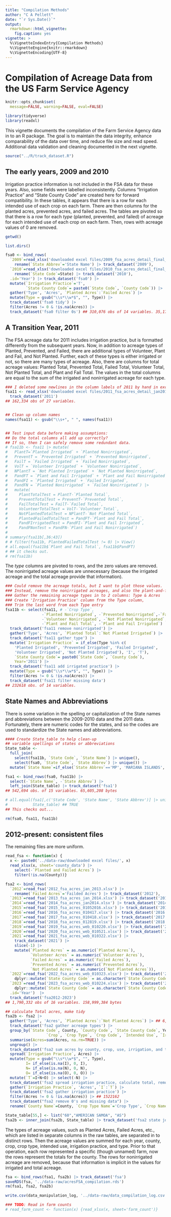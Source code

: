 ```yaml
---
title: "Compilation Methods"
author: "C A Pellett"
date: "`r Sys.Date()`"
output: 
  rmarkdown::html_vignette:
    fig.caption: yes
vignette: >
  %\VignetteIndexEntry{Compilation Methods}
  %\VignetteEngine{knitr::rmarkdown}
  %\VignetteEncoding{UTF-8}
---
```


# Compilation of Acreage Data from the US Farm Service Agency

```r
knitr::opts_chunk$set(
  message=FALSE, warning=FALSE, eval=FALSE)
```

```r
library(tidyverse)
library(readxl)
```

This vignette documents the compilation of the Farm Service Agency data in to an R package. The goal is to maintain the data integrity, enhance comparability of the data over time, and reduce file size and read speed. Additional data validation and cleaning documented in the next vignette.

```r
source("../R/track_dataset.R")
```

## The early years, 2009 and 2010
Irrigation practice information is not included in the FSA data for these years. Also, some fields were labelled inconsistently. Columns "Irrigation Practice" and "State County Code" are created here for forward compatibility. In these tables, it appears that there is a row for each intended use of each crop on each farm. There are then columns for the planted acres, prevented acres, and failed acres. The tables are pivoted so that there is a row for each _type_ (planted, prevented, and failed) of acreage for each intended use of each crop on each farm. Then, rows with acreage values of 0 are removed.

```r
getwd()

list.dirs()

fsa0 <- bind_rows(
  `2009`=read_xlsx('downloaded excel files/2009_fsa_acres_detail_final_7.xlsx') |>
    rename(`State Abbrev`='State Name') |> track_dataset('2009'),
  `2010`=read_xlsx('downloaded excel files/2010_fsa_acres_detail_final_5.xlsx') |>
    rename(`State Code`=State) |> track_dataset('2010'),
  .id='Year') |> track_dataset('fsa0') |>
  mutate(`Irrigation Practice`='T',
         `State County Code`= paste0(`State Code`, `County Code`)) |>
  gather('Type', 'Acres', `Planted Acres`:`Failed Acres`) |>
  mutate(Type = gsub("\\s*\\w*$", "", Type)) |>
  track_dataset('fsa0 tidy') |>
  filter(Acres != 0 & !is.na(Acres)) |>
  track_dataset('fsa0 filter 0s') ## 310,076 obs of 14 variables. 35,177,520 bytes
```


## A Transition Year, 2011
The FSA acreage data for 2011 includes irrigation practice, but is formatted differently from the subsequent years. Now, in addition to acreage types of Planted, Prevented, and Failed, there are additional types of Volunteer, Plant and Fail, and Not Planted. Further, each of these types is either irrigated or not, so there are many types of acreage. Also, there are columns for total acreage values: Planted Total, Prevented Total, Failed Total, Volunteer Total, Not Planted Total, and Plant and Fail Total. The values in the total columns are equal to the sum of the irrigated and nonirrigated acreage for each type.

```r
### I deleted some newlines in the column labels of 2011 by hand in excel.
fsa11 <- read_xlsx('downloaded excel files/2011_fsa_acres_detail_jan2012.xlsx') |>
  track_dataset('2011')
## 162,334 obs of 27 variables.


## Clean up column names
names(fsa11) <- gsub("\\s+", " ", names(fsa11))


## Test input data before making assumptions:
## Do the total columns all add up correctly?
## If so, then I can safely remove some redundant data.
# fsa11b <- fsa11 |> mutate(
#   PlantT=`Planted Irrigated` + `Planted Nonirrigated`,
#   PreventT = `Prevented Irrigated` + `Prevented Nonirrigated`,
#   FailT = `Failed Irrigated` + `Failed Nonirrigated`,
#   VolT = `Volunteer Irrigated` + `Volunteer Nonirrigated`,
#   NPlantT = `Not Planted Irrigated` + `Not Planted Nonirrigated`,
#   PandFT = `Plant and Fail Irrigated` + `Plant and Fail Nonirrigated`,
#   PandFI = `Planted Irrigated` + `Failed Irrigated`,
#   PandFN = `Planted Nonirrigated` + `Failed Nonirrigated`) |>
#   mutate(
#     PlantTotalTest = PlantT-`Planted Total`,
#     PreventTotalTest = PreventT-`Prevented Total`,
#     FailTotalTest = FailT-`Failed Total`,
#     VolunteerTotalTest = VolT-`Volunteer Total`,
#     NotPlantedTotalTest = NPlantT-`Not Planted Total`,
#     PlantedFailedTotalTest = PandFT-`Plant and Fail Total`,
#     PandFIrrigatedTest = PandFI-`Plant and Fail Irrigated`,
#     PandFNonTest = PandFN-`Plant and Fail Nonirrigated`)
#
# summary(fsa11b[,36:43])
# # filter(fsa11b, PlantedFailedTotalTest != 0) |> View()
# all.equal(fsa11b$`Plant and Fail Total`, fsa11b$PandFT)
# ## it checks out.
# rm(fsa11b)
```
The _type_ columns are pivoted to rows, and the zero values are removed. The nonirrigated acreage values are unnecessary (because the irrigated acreage and the total acreage provide that information). 

```r
### Could remove the acreage totals, but I want to plot those values.
### Instead, remove the nonirrigated acreages, and also the plant-and-fail sums.
### Gather the remaining acreage types in to 2 columns: Type & Acres
### Create 'Irrigation Practice' column from the Type column,
### Trim the last word from each Type entry
fsa11b <- select(fsa11, # -`Crop Type`,
                -`Planted Nonirrigated`, -`Prevented Nonirrigated`,-`Failed Nonirrigated`,
                -`Volunteer Nonirrigated`, -`Not Planted Nonirrigated`,-`Plant and Fail Nonirrigated`,
                -`Plant and Fail Total`, -`Plant and Fail Irrigated`) |>
  track_dataset('fsa11 remove nonirrigated') |>
  gather('Type', 'Acres', `Planted Total`:`Not Planted Irrigated`) |>
  track_dataset('fsa11 gather type') |>
  mutate(`Irrigation Practice` = if_else(Type %in% c(
    'Planted Irrigated', 'Prevented Irrigated', 'Failed Irrigated',
    'Volunteer Irrigated', 'Not Planted Irrigated'), 'I', 'T'),
    `State County Code`= paste0(`State Code`, `County Code`),
    Year='2011') |>
  track_dataset('fsa11 add irrigated practice') |>
  mutate(Type = gsub("\\s*\\w*$", "", Type)) |>
  filter(Acres != 0 & !is.na(Acres)) |>
  track_dataset('fsa11 filter missing data')
## 232618 obs. of 14 variables.
```

## State Names and Abbreviations
There is some variation in the spelling or capitalization of the State names and abbreviations between the 2009-2010 data and the 2011 data. Fortunately, there are numeric codes for the states, and so the codes are used to standardize the State names and abbreviations.
```r
#### Create State_table to help clean-up
## variable spellings of states or abbreviations
State_table <-
  full_join(
    select(fsa11b, `State Code`, `State Name`) |> unique(),
    select(fsa0, `State Code`, `State Abbrev`) |> unique()) |>
  mutate(`State Name`=if_else(`State Abbrev`=='MP', 'MARIANA ISLANDS', `State Name`))

fsa1 <- bind_rows(fsa0, fsa11b) |>
  select(-`State Name`, -`State Abbrev`) |>
  left_join(State_table) |> track_dataset('fsa1')
## 542,694 obs. of 15 variables. 65,605,208 bytes

# all.equal(fsa1[,c('State Code', 'State Name', 'State Abbrev')] |> unique(),
#           State_table) ## TRUE
## This checks out...

rm(fsa0, fsa11, fsa11b)
```

## 2012-present: consistent files
The remaining files are more uniform.
```r
read_fsa <- function(x) {
  x <- paste0('../data-raw/downloaded excel files/', x)
  read_xlsx(x, sheet='county_data') |>
    select(-`Planted and Failed Acres`) |>
    filter(!is.na(County))}

fsa2 <- bind_rows(
  `2012`=read_fsa('2012_fsa_acres_jan_2013.xlsx') |>
    rename(`Failed Acres`='Failded Acres') |> track_dataset('2012'),
  `2013`=read_fsa('2013_fsa_acres_jan_2014.xlsx') |> track_dataset('2013'),
  `2014`=read_fsa('2014_fsa_acres_jan2014.xlsx') |> track_dataset('2014'),
  `2015`=read_fsa('2015_fsa_acres_01052016.xlsx') |> track_dataset('2015'),
  `2016`=read_fsa('2016_fsa_acres_010417.xlsx') |> track_dataset('2016'),
  `2017`=read_fsa('2017_fsa_acres_010418.xlsx') |> track_dataset('2017'),
  `2018`=read_fsa('2018_fsa_acres_012819.xlsx') |> track_dataset('2018'),
  `2019`=read_fsa('2019_fsa_acres_web_010220.xlsx') |> track_dataset('2019'),
  `2020`=read_fsa('2020_fsa_acres_web_010521.xlsx') |> track_dataset('2020'),
  `2021`=read_fsa('2021_fsa_acres_web_010322.xlsx') |> 
    track_dataset('2021') |>
    slice(-1) |>
    mutate(`Planted Acres` = as.numeric(`Planted Acres`),
           `Volunteer Acres` = as.numeric(`Volunteer Acres`),
           `Failed Acres` = as.numeric(`Failed Acres`),
           `Prevented Acres` = as.numeric(`Prevented Acres`),
           `Not Planted Acres` = as.numeric(`Not Planted Acres`)),
  `2022`=read_fsa('2022_fsa_acres_web_010323.xlsx') |> track_dataset('2022') |>
    dplyr::mutate(`State County Code` = as.character(`State County Code`)),
  `2023`=read_fsa('2023_fsa_acres_web_010224.xlsx') |> track_dataset('2023') |>
    dplyr::mutate(`State County Code` = as.character(`State County Code`)),
  .id='Year')  |> 
  track_dataset('fsa2012-2023') 
## 1,790,332 obs of 16 variables. 158,999,384 bytes
```

```r
## calculate Total acres, make tidy
fsa2b <- fsa2 |>
  gather('Type', 'Acres', `Planted Acres`:`Not Planted Acres`) |> ## 6,189,540 obs. of 13 variables. 644,259,288 bytes
  track_dataset('fsa2 gather acreage types') |>
  group_by(`State Code`, County, `County Code`, `State County Code`, Year,
                  `Crop`, `Crop Type`, `Crop Code`, `Intended Use`, `Irrigation Practice`, `Type`) |>
  summarise(Acres=sum(Acres, na.rm=TRUE)) |>
  ungroup() |>
  track_dataset('fsa2 sum acres by county, crop, use, irrigation, and type') |>
  spread(`Irrigation Practice`, Acres) |>
  mutate(Type = gsub("\\s*\\w*$", "", Type),
         I= if_else(is.na(I), 0, I),
         N= if_else(is.na(N), 0, N),
         O= if_else(is.na(O), 0, O)) |>
  mutate(`T`=I+N+O) |> select(-N) |>
  track_dataset('fsa2 spread irrigation practice, calculate total, remove unirrigated') |>
  gather(`Irrigation Practice`, 'Acres', `I`:`T`) |>
  track_dataset('fsa2 gather irrigation practice') |>
  filter(Acres != 0 & !is.na(Acres)) |> ## 1522162
  track_dataset("fsa2 remove 0's and missing data") |>
  rename(`County Name`=County, `Crop Type Name`='Crop Type', `Crop Name`=Crop)

State_table[55,] <- list("60","AMERICAN SAMOA", "AS")
fsa2b <- inner_join(fsa2b, State_table) |> track_dataset('fsa2 state join')
```
The types of acreage values, such as Planted Acres, Failed Acres, etc., which are listed in separate columns in the raw tables, are separated in to distinct rows. Then the acreage values are summed for each year, county, crop, crop type, intended use, irrigation practice, and type. Prior to that operation, each row represented a specific (though unnamed) farm, now the rows represent the totals for the county. The rows for nonirrigated acreage are removed, because that information is implicit in the values for irrigated and total acreage. 


```r
fsa <- bind_rows(fsa1, fsa2b) |> track_dataset('fsa')
saveRDS(fsa, '../data-raw/acresFSA_compilation.rds')
rm(fsa1, fsa2, fsa2b)
```

```r
write.csv(data_manipulation_log, '../data-raw/data_compilation_log.csv')

### TODO: Read in farm counts
# read_farm_count <- function(x) {read_xlsx(x, sheet='farm_count')}

```



